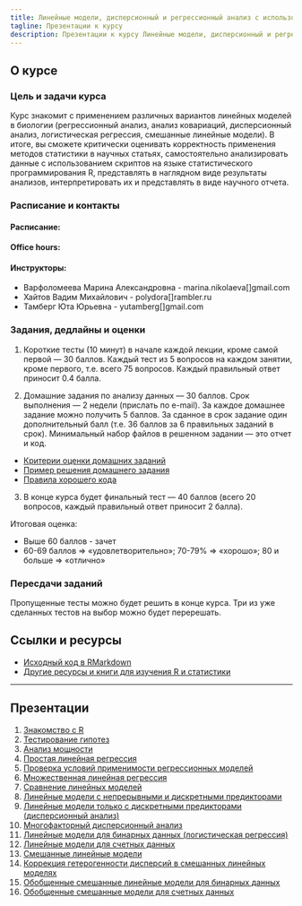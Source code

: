 ```yaml
---
title: Линейные модели, дисперсионный и регрессионный анализ с использованием R
tagline: Презентации к курсу
description: Презентации к курсу Линейные модели, дисперсионный и регрессионный анализ с использованием R
---
```

 
## О курсе

### Цель и задачи курса

Курс знакомит с применением различных вариантов линейных моделей в биологии (регрессионный анализ, анализ ковариаций, дисперсионный анализ, логистическая регрессия, смешанные линейные модели). В итоге, вы сможете критически оценивать корректность применения методов статистики в научных статьях, самостоятельно анализировать данные с использованием скриптов на языке статистического программирования R, представлять в наглядном виде результаты анализов, интерпретировать их и представлять в виде научного отчета.

### Расписание и контакты

#### Расписание:

#### Office hours: 

#### Инструкторы: 

- Варфоломеева Марина Александровна -  marina.nikolaeva[]gmail.com
- Хайтов Вадим Михайлович - polydora[]rambler.ru
- Тамберг Юта Юрьевна - yutamberg[]gmail.com

### Задания, дедлайны и оценки

(1) Короткие тесты (10 минут) в начале каждой лекции, кроме самой первой --- 30 баллов. Каждый тест из 5 вопросов на каждом занятии, кроме первого, т.е. всего 75 вопросов. Каждый правильный ответ приносит 0.4 балла.

(2) Домашние задания по анализу данных --- 30 баллов. Срок выполнения --- 2 недели (прислать по e-mail). За каждое домашнее задание можно получить 5 баллов. За сданное в срок задание один дополнительный балл (т.е. 36 баллов за 6 правильных заданий в срок). Минимальный набор файлов в решенном задании --- это отчет и код.

- [Критерии оценки домашних заданий](evaluation_criteria.html)
- [Пример решения домашнего задания](example-report.zip)
- [Правила хорошего кода](coding_practices.html)

(3) В конце курса будет финальный тест --- 40 баллов (всего 20 вопросов, каждый правильный ответ приносит 2 балла).

Итоговая оценка:

- Выше 60 баллов - зачет
- 60-69 баллов => «удовлетворительно»; 70-79% => «хорошо»; 80 и больше => «отлично»

### Пересдачи заданий

Пропущенные тесты можно будет решить в конце курса.
Три из уже сделанных тестов на выбор можно будет перерешать.


## Ссылки и ресурсы

- [Исходный код в RMarkdown](http://github.com/varmara/linmodr-course)
- [Другие ресурсы и книги для изучения R и статистики](resources.html)

<!--

- [Как и где можно найти помощь с R и статистикой](more_help.html)

-->

---

## Презентации

1. [Знакомство с R](01_introduction_to_r.html)
2. [Тестирование гипотез](02_hypothesis_testing.html)
3. [Анализ мощности](03_power_analysis.html)
4. [Простая линейная регрессия](04_linear_regression.html)
5. [Проверка условий применимости регрессионных моделей](05_diagnostics_of_regression_models.html)
6. [Множественная линейная регрессия](06_multiple_linear_regression.html)
7. [Сравнение линейных моделей](07_model_selection.html)
8. [Линейные модели с непрерывными и дискретными предикторами](08_linear_regression_with_continuous_and_discreet_predictors.html)
9. [Линейные модели только с дискретными предикторами (дисперсионный анализ)](09_anova.html)
10. [Многофакторный дисперсионный анализ](10_two-way_anova_and_interactions.html)
11. [Линейные модели для бинарных данных (логистическая регрессия)](11_general_linear_models_for_binary_data.html)
12. [Линейные модели для счетных данных](12_general_linear_models_for_count_data.html)
13. [Смешанные линейные модели](13_general_linear_mixed_models.html)
14. [Коррекция гетерогенности дисперсий в смешанных линейных моделях](14_modelling_variance_structure.html)
15. [Обобщенные смешанные линейные модели для бинарных данных](15_general_linear_mixed_models_for_binary_data.html)
16. [Обобщенные смешанные модели для счетных данных](16_general_linear_mixed_models_for_count_data.html)

